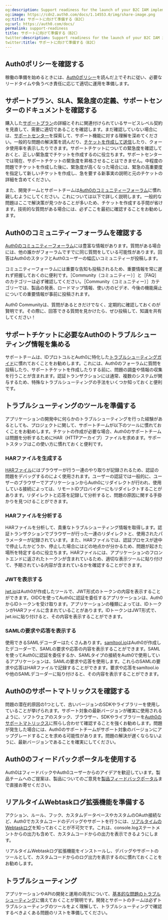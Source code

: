 ```yaml
---
og:description: Support readiness for the launch of your B2C IAM implementation.
og:image: https://cdn2.auth0.com/docs/1.14553.0/img/share-image.png
og:title: サポートに向けて準備する（B2C）
og:url: https://auth0.com/docs/
permalink: support-readiness
title: サポートに向けて準備する（B2C）
twitter:description: Support readiness for the launch of your B2C IAM implementation.
twitter:title: サポートに向けて準備する（B2C）
---
```


## Auth0ポリシーを確認する

稼働の準備を始めるときには、[Auth0ポリシー](/support/policies)を読んだ上でそれに従い、必要なリードタイムや負うべき責任に応じて適切に運用を準備します。

## サポートプラン、SLA、緊急度の定義、サポートセンターのドキュメントを確認する

購入した[サポートプラン](/support)の詳細とそれに関連付けられているサービスレベル契約を見直して、需要に適切であることを確認します。まだ確認していない場合には、[サポートセンター](https://support.auth0.com/)を探索して、サポート機能に対する理解を深めてください。一般的な問題の解決策を読んだり、[チケットを作成して送信](/support/open-and-manage-support-tickets)したり、クォータ使用率を表示したりできます。サポートチケットについての緊急度を確認しておくと、正しい緊急度でチケットを作成するのに役立ちます。サポートセンターでは現在、サポートチケットの緊急度を昇格させることはできません。中程度の問題でチケットを作成した後に、緊急度が高くなった場合には、緊急の高重要度を指定して新しいチケットを作成し、急を要する新事実の説明と元のチケットの詳細を含めてください。

また、開発チームとサポートチームは[Auth0のコミュニティーフォーラム](https://community.auth0.com/)に慣れ親しむようにしてください。これについては以下で詳しく説明します。一般的な問題はここで解決策が見つかることが多いため、チケットを作成する手間が省けます。技術的な質問がある場合には、必ずここを最初に確認することをお勧めします。

## Auth0のコミュニティーフォーラムを確認する

[Auth0のコミュニティーフォーラム](https://community.auth0.com/)には豊富な情報があります。質問がある場合には、他の誰かがフォーラムですでに同じ質問をしている可能性があります。回答はAuth0のスタッフとAuth0ユーザーの幅広いコミュニティーが投稿します。

コミュニティーフォーラムには重要な告知も投稿されるため、重要情報を常に遅れず把握しておくのに便利です。［Community（コミュニティー）］と［FAQ］のカテゴリーは必ず確認してください。［Community（コミュニティー）］カテゴリーでは、製品の発表、ロードマップ情報、使い方のビデオ、今後の機能廃止についての重要情報が事前に投稿されます。

Auth0 Communityは、質問があるときだけでなく、定期的に確認しておくのが賢明です。その際に、回答できる質問を見かけたら、ぜひ投稿して、知識を共有してください！

## サポートチケットに必要なAuth0のトラブルシューティング情報を集める

サポートチームは、IDプロトコルとAuth0に特化した[トラブルシューティングガイド](/troubleshoot)に慣れておくことをお勧めします。これには、Auth0のフォーラムに質問を投稿したり、サポートチケットを作成したりする前に、問題の調査や情報の収集を行うことが含まれます。認証トランザクションには通常、複数のシステムが関与するため、特殊なトラブルシューティングの手法をいくつか知っておくと便利です。

## トラブルシューティングのツールを準備する

アプリケーションの開発中に何らかのトラブルシューティングを行った経験があるとしても、プロジェクトに関して、サポートチームが以下のツールに慣れておくことをお勧めします。チケットの作成が必要な場合、Auth0のサポートチームは問題を分析するためにHAR（HTTPアーカイブ）ファイルを求めます。サポートスタッフはこの使い方に慣れておくと便利です。



### HARファイルを生成する

[HARファイル](/troubleshoot/tools/generate-and-analyze-har-files)にはブラウザーが行う一連のやり取りが記録されるため、認証の問題をデバッグするのによく使用されます。ユーザーの認証では一般的に、ユーザーのブラウザーでアプリケーションからAuth0にリダイレクトが行われ、使用している接続によっては、リモートIDプロバイダーにもリダイレクトすることがあります。リダイレクトと応答を記録して分析すると、問題の原因に関する手掛かりを見つけることができます。

### HARファイルを分析する

HARファイルを分析して、貴重なトラブルシューティング情報を取得します。認証トランザクションでブラウザーが行った一連のリダイレクトと、使用されたパラメーターが記録されています。また、HARファイルでは、認証プロセスが途中で停止したかどうか、停止した場合にはどの地点かが分かるため、問題が起きた場所を特定するのに役立ちます。HARファイルには、アプリケーションのフロントエンドに返されたトークンが含まれているため、適切な表示ツールに貼り付けて、予期されている内容が含まれているかを確認することができます。

### JWTを表示する

[jwt.io](https://jwt.io/)はAuth0が作成したツールで、JWT形式のトークンの内容を表示することができます。OIDCを使ってAuth0に認証を委任するアプリケーションは、Auth0からIDトークンを受け取ります。アプリケーションの種類によっては、IDトークンがHARファイルに含まれていることがあります。IDトークンはJWT形式で、 jwt.ioに貼り付けると、その内容を表示することができます。

### SAMLの要求や応答を表示する

使用できるSAMLデコーダーはたくさんあります。[samltool.io](https://samltool.io/)はAuth0が作成したデコーダーで、SAMLの要求や応答の内容を表示することができます。SAMLを使ってAuth0に認証を委任するか、SAMLタイプの接続をAuth0で使用しているアプリケーションは、SAMLの要求や応答を使用します。これらのSAMLの要求や応答はHARファイルで記録することができます。要求や応答をsamltool.ioや他のSAMLデコーダーに貼り付けると、その内容を表示することができます。

## Auth0のサポートマトリックスを確認する

問題の潜在的原因の1つとして、古いバージョンのSDKやライブラリーを使用していることが挙げられます。サポート対象の最新バージョンが確実に使用されるように、ソフトウェアのスタック、ブラウザー、SDKやライブラリーを[Auth0のサポートマトリックス](/support/product-support-matrix)に照らし合わせて確認することを強くお勧めします。問題が発生した場合には、Auth0のサポートチームがサポート対象のバージョンにアップグレードすることを求める可能性があります。問題の解決が遅くならないように、最新バージョンであることを確実にしてください。

## Auth0のフィードバックポータルを使用する

Auth0はフィードバックやAuth0ユーザーからのアイデアを歓迎しています。製品チームへのご提案は、製品についてのご意見を[製品フィードバックポータル](https://auth0.com/feedback)まで直接お寄せください。

## リアルタイムWebtaskログ拡張機能を準備する

アクション、ルール、フック、カスタムデータベースやカスタムのOAuth接続など、Auth0でカスタムコードのデバッグやサポートを行うには、[リアルタイムのWebtaskログ](/extensions/real-time-webtask-logs)を知っておくことが不可欠です。これは、console.logステートメントからの出力も含めて、カスタムコードからの出力を表示できるようにします。

リアルタイムWebtaskログ拡張機能をインストールし、デバッグやサポートのツールとして、カスタムコードからのログ出力を表示するのに慣れておくことをお勧めします。

## トラブルシューティング

アプリケーションやAPIの開発と運用の両方について、[基本的な問題のトラブルシューティング](/troubleshoot/troubleshoot-basic)に備えておくことが賢明です。開発とサポートのチームは必ずトラブルシューティングのツールをよく理解して、トラブルシューティングで確認するべきよくある問題のリストを準備してください。